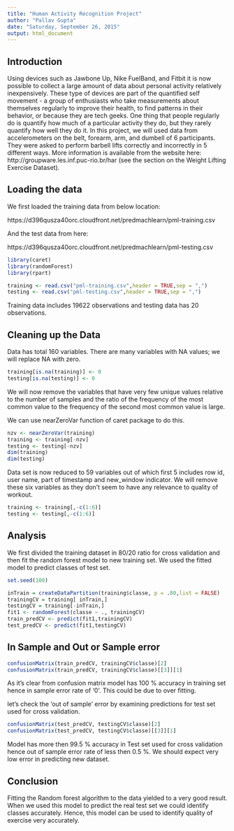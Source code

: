 ```yaml
---
title: "Human Activity Recognition Project"
author: "Pallav Gupta"
date: "Saturday, September 26, 2015"
output: html_document
---
```

## Introduction
Using devices such as Jawbone Up, Nike FuelBand, and Fitbit it is now possible to collect a large amount of data about personal activity relatively inexpensively. These type of devices are part of the quantified self movement - a group of enthusiasts who take measurements about themselves regularly to improve their health, to find patterns in their behavior, or because they are tech geeks. One thing that people regularly do is quantify how much of a particular activity they do, but they rarely quantify how well they do it. In this project, we will used data from accelerometers on the belt, forearm, arm, and dumbell of 6 participants. They were asked to perform barbell lifts correctly and incorrectly in 5 different ways. More information is available from the website here: http://groupware.les.inf.puc-rio.br/har (see the section on the Weight Lifting Exercise Dataset).

## Loading the data

We first loaded the training data from below location: 

https://d396qusza40orc.cloudfront.net/predmachlearn/pml-training.csv

And the test data from here: 

https://d396qusza40orc.cloudfront.net/predmachlearn/pml-testing.csv

```r
library(caret)
library(randomForest)
library(rpart)

training <- read.csv("pml-training.csv",header = TRUE,sep = ",")
testing <- read.csv("pml-testing.csv",header = TRUE,sep = ",")

```

Training data includes 19622 observations and testing data has 20 observations. 

## Cleaning up the Data

Data has total 160 variables. There are many variables with NA values; we will replace NA with zero.


```r
training[is.na(training)] <- 0
testing[is.na(testing)] <- 0

```

We will now remove the variables that have very few unique values relative to the number of samples and the ratio of the frequency of the most common value to the frequency of the second most common value is large.

We can use nearZeroVar function of caret package to do this.

```r
nzv <- nearZeroVar(training)
training <- training[-nzv]
testing <- testing[-nzv]
dim(training)
dim(testing)
```

Data set is now reduced to 59 variables out of which first 5 includes row id, user name, part of timestamp and new_window indicator. We will remove these six variables as they don't seem to have any relevance to quality of workout.

```r
training <- training[,-c(1:6)]
testing <- testing[,-c(1:6)]
```

## Analysis

We first divided the training dataset in 80/20 ratio for cross validation and then fit the random forest model to new training set.
We used the fitted model to predict classes of test set.
```r
set.seed(100)

inTrain = createDataPartition(training$classe, p = .80,list = FALSE)
trainingCV = training[ inTrain,]
testingCV = training[-inTrain,]
fit1 <- randomForest(classe ~ ., trainingCV)
train_predCV <- predict(fit1,trainingCV)
test_predCV <- predict(fit1,testingCV)
```
## In Sample and Out or Sample error 

```r
confusionMatrix(train_predCV, trainingCV$classe)[2]
confusionMatrix(train_predCV, trainingCV$classe)[[3]][1]
```

As it's clear from confusion matrix model has 100 % accuracy in training set hence in sample error rate of '0'. This could be due to over fitting.

let's check the 'out of sample' error by examining predictions for test set used for cross validation.

```r
confusionMatrix(test_predCV, testingCV$classe)[2]
confusionMatrix(test_predCV, testingCV$classe)[[3]][1]
```

Model has more then 99.5 % accuracy in Test set used for cross validation hence out of sample error rate of less then 0.5 %. We should expect very low error in predicting new dataset.

## Conclusion 

Fitting the Random forest algorithm to the data yielded to a very good result. When we used this model to predict the real test set we could identify classes accurately. Hence, this model can be used to identify quality of exercise very accurately.  
